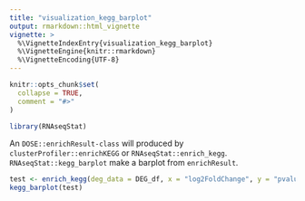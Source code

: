 ```yaml
---
title: "visualization_kegg_barplot"
output: rmarkdown::html_vignette
vignette: >
  %\VignetteIndexEntry{visualization_kegg_barplot}
  %\VignetteEngine{knitr::rmarkdown}
  %\VignetteEncoding{UTF-8}
---
```


```r
knitr::opts_chunk$set(
  collapse = TRUE,
  comment = "#>"
)
```

```r
library(RNAseqStat)
```

An `DOSE::enrichResult-class` will produced by `clusterProfiler::enrichKEGG` or `RNAseqStat::enrich_kegg`. `RNAseqStat::kegg_barplot` make a barplot from `enrichResult`. 

```r
test <- enrich_kegg(deg_data = DEG_df, x = "log2FoldChange", y = "pvalue")
kegg_barplot(test)
```

